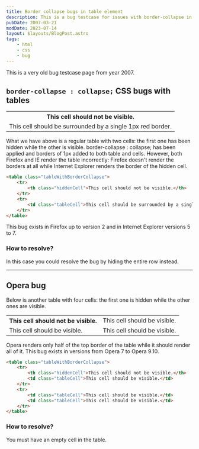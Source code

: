 ```yaml
---
title: Border collapse bugs in table element
description: This is a bug testcase for issues with border-collapse in Mozilla Firefox 2, Internet Explorer 5 through 7, and from Opera 7 to 9.10.
pubDate: 2007-03-21
modDate: 2023-07-14
layout: $layouts/BlogPost.astro
tags:
    - html
    - css
    - bug
---
```



This is a very old bug testcase page from year 2007.

## `border-collapse : collapse;` CSS bugs with tables

<table class={tableWithBorderCollapse}>
	<tr>
		<th class={hiddenCell}>This cell should not be visible.</th>
	</tr>
	<tr>
		<td class={tableCell}>This cell should be surrounded by a single 1px red border.</td>
	</tr>
</table>

What we have above is a regular table with two cells: the first one has been hidden while the other is visible. border-collapse : collapse; has been applied and borders of 1px added to both table and cells. However, both Firefox and IE render the table incorrectly: Firefox doesn't render the borders at all while Internet Explorer renders the border of the hidden cell.

```html
<table class="tableWithBorderCollapse">
	<tr>
		<th class="hiddenCell">This cell should not be visible.</th>
	</tr>
	<tr>
		<td class="tableCell">This cell should be surrounded by a single 1px red border.</td>
	</tr>
</table>
```

This bug exists in Firefox up to version 2 and in Internet Explorer versions 5 to 7.

### How to resolve?

In this case you could resolve the bug by hiding the entire row instead.

---

## Opera bug

Below is another table with four cells: the first one is hidden while the other ones are visible.

<table class={tableWithBorderCollapse}>
	<tr>
		<th class={hiddenCell}>This cell should not be visible.</th>
		<td class={tableCell}>This cell should be visible.</td>
	</tr>
	<tr>
		<td class={tableCell}>This cell should be visible.</td>
		<td class={tableCell}>This cell should be visible.</td>
	</tr>
</table>

Opera renders only half of the top border of the table while it should render all of it. This bug exists in versions from Opera 7 to Opera 9.10.

```html
<table class="tableWithBorderCollapse">
	<tr>
		<th class="hiddenCell">This cell should not be visible.</th>
		<td class="tableCell">This cell should be visible.</td>
	</tr>
	<tr>
		<td class="tableCell">This cell should be visible.</td>
		<td class="tableCell">This cell should be visible.</td>
	</tr>
</table>
```

### How to resolve?

You must have an empty cell in the table.
